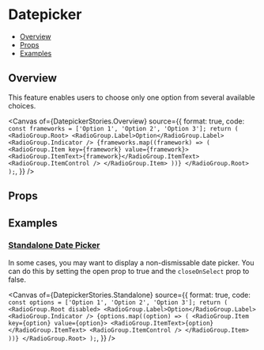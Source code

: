 # Datepicker


<Meta of={DatepickerStories} />

- [Overview](#overview)
- [Props](#props)
- [Examples](#examples)

## Overview

This feature enables users to choose only one option from several available choices.

<Canvas
  of={DatepickerStories.Overview}
  source={{
    format: true,
    code: `
      const frameworks = ['Option 1', 'Option 2', 'Option 3'];
      return (
        <RadioGroup.Root>
          <RadioGroup.Label>Option</RadioGroup.Label>
          <RadioGroup.Indicator />
          {frameworks.map((framework) => (
            <RadioGroup.Item key={framework} value={framework}>
              <RadioGroup.ItemText>{framework}</RadioGroup.ItemText>
              <RadioGroup.ItemControl />
            </RadioGroup.Item>
          ))}
        </RadioGroup.Root>
      );
    `,
  }}
/>

## Props

<Controls />

## Examples

### [Standalone Date Picker](#standalone-datepicker)

In some cases, you may want to display a non-dismissable date picker. You can do this by setting the open prop to true and the `closeOnSelect` prop to false.

<Canvas
  of={DatepickerStories.Standalone}
  source={{
    format: true,
    code: `
      const options = ['Option 1', 'Option 2', 'Option 3'];
      return (
        <RadioGroup.Root disabled>
          <RadioGroup.Label>Option</RadioGroup.Label>
          <RadioGroup.Indicator />
          {options.map((option) => (
            <RadioGroup.Item key={option} value={option}>
              <RadioGroup.ItemText>{option}</RadioGroup.ItemText>
              <RadioGroup.ItemControl />
            </RadioGroup.Item>
          ))}
        </RadioGroup.Root>
      );
    `,
  }}
/>
